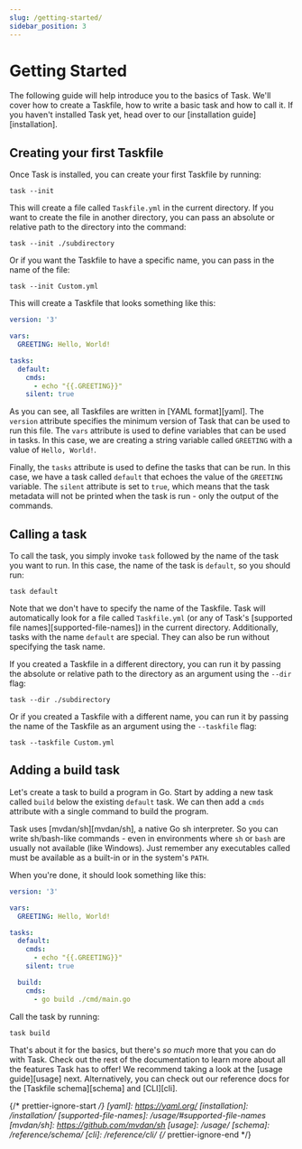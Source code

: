 ```yaml
---
slug: /getting-started/
sidebar_position: 3
---
```


# Getting Started

The following guide will help introduce you to the basics of Task. We'll cover
how to create a Taskfile, how to write a basic task and how to call it. If you
haven't installed Task yet, head over to our [installation
guide][installation].

## Creating your first Taskfile

Once Task is installed, you can create your first Taskfile by running:

```shell
task --init
```

This will create a file called `Taskfile.yml` in the current directory. If you
want to create the file in another directory, you can pass an absolute or
relative path to the directory into the command:

```shell
task --init ./subdirectory
```

Or if you want the Taskfile to have a specific name, you can pass in the name of
the file:

```shell
task --init Custom.yml
```

This will create a Taskfile that looks something like this:

```yaml
version: '3'

vars:
  GREETING: Hello, World!

tasks:
  default:
    cmds:
      - echo "{{.GREETING}}"
    silent: true
```

As you can see, all Taskfiles are written in [YAML format][yaml]. The `version`
attribute specifies the minimum version of Task that can be used to run this
file. The `vars` attribute is used to define variables that can be used in
tasks. In this case, we are creating a string variable called `GREETING` with a
value of `Hello, World!`.

Finally, the `tasks` attribute is used to define the tasks that can be run. In
this case, we have a task called `default` that echoes the value of the
`GREETING` variable. The `silent` attribute is set to `true`, which means that
the task metadata will not be printed when the task is run - only the output of
the commands.

## Calling a task

To call the task, you simply invoke `task` followed by the name of the task you
want to run. In this case, the name of the task is `default`, so you should run:

```shell
task default
```

Note that we don't have to specify the name of the Taskfile. Task will
automatically look for a file called `Taskfile.yml` (or any of Task's [supported
file names][supported-file-names]) in the current directory. Additionally, tasks
with the name `default` are special. They can also be run without specifying the
task name.

If you created a Taskfile in a different directory, you can run it by passing
the absolute or relative path to the directory as an argument using the `--dir`
flag:

```shell
task --dir ./subdirectory
```

Or if you created a Taskfile with a different name, you can run it by passing
the name of the Taskfile as an argument using the `--taskfile` flag:

```shell
task --taskfile Custom.yml
```

## Adding a build task

Let's create a task to build a program in Go. Start by adding a new task called
`build` below the existing `default` task. We can then add a `cmds` attribute
with a single command to build the program.

Task uses [mvdan/sh][mvdan/sh], a native Go sh interpreter. So you can write
sh/bash-like commands - even in environments where `sh` or `bash` are usually
not available (like Windows). Just remember any executables called must be
available as a built-in or in the system's `PATH`.

When you're done, it should look something like this:

```yaml
version: '3'

vars:
  GREETING: Hello, World!

tasks:
  default:
    cmds:
      - echo "{{.GREETING}}"
    silent: true

  build:
    cmds:
      - go build ./cmd/main.go
```

Call the task by running:

```shell
task build
```

That's about it for the basics, but there's _so much_ more that you can do with
Task. Check out the rest of the documentation to learn more about all the
features Task has to offer! We recommend taking a look at the [usage
guide][usage] next. Alternatively, you can check out our reference docs for the
[Taskfile schema][schema] and [CLI][cli].

{/* prettier-ignore-start */}
[yaml]: https://yaml.org/
[installation]: /installation/
[supported-file-names]: /usage/#supported-file-names
[mvdan/sh]: https://github.com/mvdan/sh
[usage]: /usage/
[schema]: /reference/schema/
[cli]: /reference/cli/
{/* prettier-ignore-end */}
